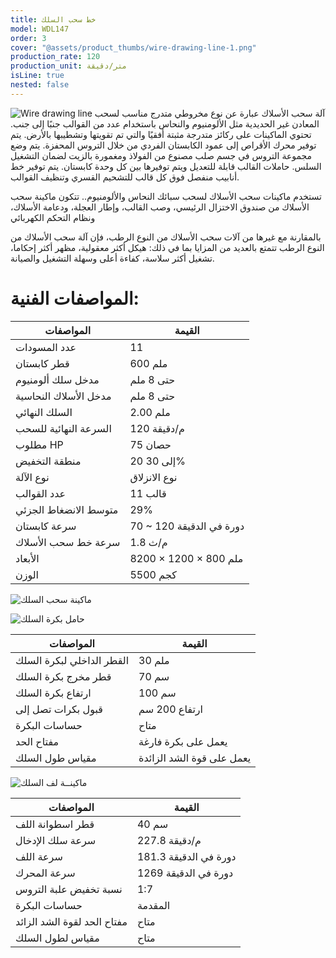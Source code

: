 ```yaml
---
title: خط سحب السلك
model: WDL147
order: 3
cover: "@assets/product_thumbs/wire-drawing-line-1.png"
production_rate: 120
production_unit: متر/دقيقة
isLine: true
nested: false
---
```



![Wire drawing line](@assets/article_images/wire-drawing-line-1/wire-drawing-line-1_01.png)
آلة سحب الأسلاك عبارة عن نوع مخروطي متدرج مناسب لسحب المعادن غير الحديدية مثل الألومنيوم والنحاس باستخدام عدد من القوالب جنبًا إلى جنب. تحتوي الماكينات على ركائز متدرجة مثبتة أفقيًا والتي تم تقويتها وتشطيبها بالأرض. يتم توفير محرك الأقراص إلى عمود الكابستان الفردي من خلال التروس المحفزة. يتم وضع مجموعة التروس في جسم صلب مصنوع من الفولاذ ومغمورة بالزيت لضمان التشغيل السلس. حاملات القالب قابلة للتعديل ويتم توفيرها بين كل وحدة كابستان. يتم توفير خط أنابيب منفصل فوق كل قالب للتشحيم القسري وتنظيف القوالب.

تستخدم ماكينات سحب الأسلاك لسحب سبائك النحاس والألومنيوم.. تتكون ماكينة سحب الأسلاك من صندوق الاختزال الرئيسي، وصب القالب، وإطار العجلة، ودعامة الأسلاك، ونظام التحكم الكهربائي

بالمقارنة مع غيرها من آلات سحب الأسلاك من النوع الرطب، فإن آلة سحب الأسلاك من النوع الرطب تتمتع بالعديد من المزايا بما في ذلك: هيكل أكثر معقولية، مظهر أكثر إحكاما، تشغيل أكثر سلاسة، كفاءة أعلى وسهلة التشغيل والصيانة.

# المواصفات الفنية:

| المواصفات               | القيمة                   |
| ----------------------- | ------------------------ |
| عدد المسودات            | 11                       |
| قطر كابستان             | 600 ملم                  |
| مدخل سلك ألومنيوم       | حتى 8 ملم                |
| مدخل الأسلاك النحاسية   | حتى 8 ملم                |
| السلك النهائي           | 2.00 ملم                 |
| السرعة النهائية للسحب   | 120 م/دقيقة              |
| مطلوب HP                | 75 حصان                  |
| منطقة التخفيض           | 20 إلى 30%               |
| نوع الآلة               | نوع الانزلاق             |
| عدد القوالب             | 11 قالب                  |
| متوسط ​​الانضغاط الجزئي | 29%                      |
| سرعة كابستان            | 70 ~ 120 دورة في الدقيقة |
| سرعة خط سحب الأسلاك     | 1.8 م/ث                  |
| الأبعاد                 | 8200 × 1200 × 800 ملم    |
| الوزن                   | 5500 كجم                 |

![ ماكينة سحب السلك](@assets/article_images/wire-drawing-line-1/wire-drawing-line-1_02.png)

<a href="/ar/products/ar/wire-stand">
	<ProductHead title="حامل بكرة السلك" model="WS071" />
</a>

![حامل بكرة السلك](@assets/article_images/wire-drawing-line-1/wire-drawing-line-1_03.png)

| المواصفات                 | القيمة                    |
| ------------------------- | ------------------------- |
| القطر الداخلي لبكرة السلك | 30 ملم                    |
| قطر مخرج بكرة السلك       | 70 سم                     |
| ارتفاع بكرة السلك         | 100 سم                    |
| قبول بكرات تصل إلى        | ارتفاع 200 سم             |
| حساسات البكرة             | متاح                      |
| مفتاح الحد                | يعمل على بكرة فارغة       |
| مقياس طول السلك           | يعمل على قوة الشد الزائدة |

<a href="/ar/products/ar/static-coiler">
	<ProductHead title="ماكينــة لف السلك" model="SC075" />
</a>

![ماكينــة لف السلك](@assets/article_images/wire-drawing-line-1/wire-drawing-line-1_04.png)

| المواصفات                   | القيمة                |
| --------------------------- | --------------------- |
| قطر اسطوانة اللف            | 40 سم                 |
| سرعة سلك الإدخال            | 227.8 م/دقيقة         |
| سرعة اللف                   | 181.3 دورة في الدقيقة |
| سرعة المحرك                 | 1269 دورة في الدقيقة  |
| نسبة تخفيض علبة التروس      | 1:7                   |
| حساسات البكرة               | المقدمة               |
| مفتاح الحد لقوة الشد الزائد | متاح                  |
| مقياس لطول السلك            | متاح                  |
